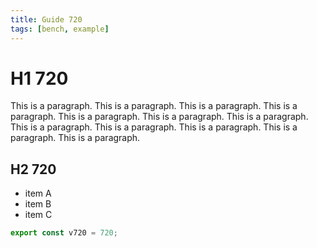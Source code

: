 ```yaml
---
title: Guide 720
tags: [bench, example]
---
```


# H1 720

This is a paragraph. This is a paragraph. This is a paragraph. This is a paragraph. This is a paragraph. This is a paragraph. This is a paragraph. This is a paragraph. This is a paragraph. This is a paragraph. This is a paragraph. This is a paragraph. 

## H2 720

- item A
- item B
- item C

```ts
export const v720 = 720;
```